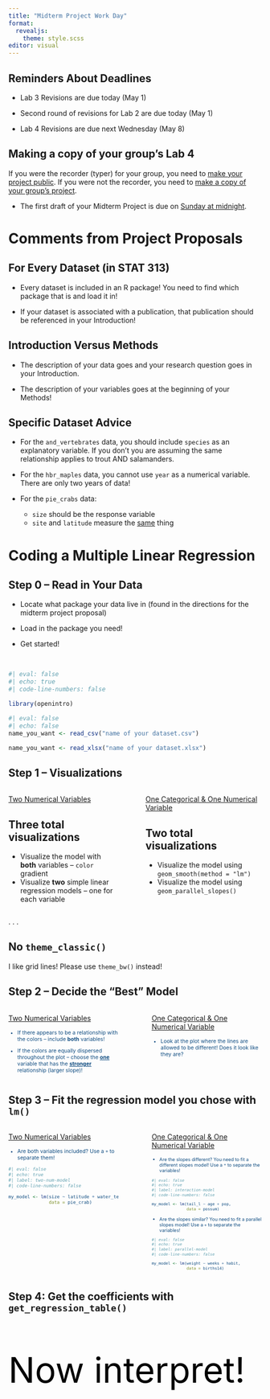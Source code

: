 ```yaml
---
title: "Midterm Project Work Day"
format: 
  revealjs:
    theme: style.scss
editor: visual
---
```


## Reminders About Deadlines

-   Lab 3 Revisions are due today (May 1)

-   Second round of revisions for Lab 2 are due today (May 1)

-   Lab 4 Revisions are due next Wednesday (May 8)

::: callout-caution
# Making a copy of your group's Lab 4

If you were the recorder (typer) for your group, you need to [make your project public](https://atheobold.github.io/stat-313-website/slides/week4-day2.html#copying-the-lab-last-weeks-recorder). If you were not the recorder, you need to [make a copy of your group's project](https://atheobold.github.io/stat-313-website/slides/week4-day2.html#copying-the-lab-everyone-else).
:::

-   The first draft of your Midterm Project is due on [Sunday at midnight]{.underline}.

# Comments from Project Proposals

## For Every Dataset (in STAT 313)

-   [Every]{.underine} dataset is included in an R package! You need to find which package that is and load it in!

-   If your dataset is associated with a publication, that publication should be referenced in your Introduction!

## Introduction Versus Methods

-   The description of your data goes and your research question goes in your Introduction.

-   The description of your variables goes at the beginning of your Methods!

## Specific Dataset Advice

-   For the `and_vertebrates` data, you should include `species` as an explanatory variable. If you don't you are assuming the same relationship applies to trout AND salamanders.

-   For the `hbr_maples` data, you cannot use `year` as a numerical variable. There are only two years of data!

-   For the `pie_crabs` data:

    -   `size` should be the response variable
    -   `site` and `latitude` measure the [same]{.underline} thing

# Coding a Multiple Linear Regression

##  Step 0 -- Read in Your Data

-   Locate what package your data live in (found in the directions for the midterm project proposal)

-   Load in the package you need!

-   Get started!

<!-- ::: columns -->
<!-- ::: {.column width="47%"} -->
<!-- STAT 313 -->

<!-- ::: small -->
<!-- -   Locate what package your data live in (found in the directions for the midterm project proposal) -->

<!-- -   Load in the package you need! -->

<!-- -   Get started! -->
<!-- ::: -->
<!-- ::: -->

<!-- ::: {.column width="3%"} -->
<!-- ::: -->

<!-- ::: {.column width="50%"} -->
<!-- STAT 513 -->

<!-- ::: small -->
<!-- -   Upload your formatted dataset to your Midterm Project on Posit Cloud -->
<!-- -   Write the following code to load in your dataset: -->
<!-- ::: -->
<!-- ::: -->
<!-- ::: -->

</br>

```r
#| eval: false
#| echo: true
#| code-line-numbers: false

library(openintro)
```

```r
#| eval: false
#| echo: false
name_you_want <- read_csv("name of your dataset.csv")

name_you_want <- read_xlsx("name of your dataset.xlsx")
```

##  Step 1 -- Visualizations

::: columns
::: {.column width="47%"}
[Two Numerical Variables]{.underline}

::: callout-tip
# Three total visualizations
:::

::: small
-   Visualize the model with **both** variables -- `color` gradient
-   Visualize **two** simple linear regression models -- one for each variable
:::
:::

::: {.column width="3%"}
:::

::: {.column width="50%"}
[One Categorical & One Numerical Variable]{.underline}

::: callout-tip
# Two total visualizations
:::

::: small
-   Visualize the model using `geom_smooth(method = "lm")`
-   Visualize the model using `geom_parallel_slopes()`
:::
:::
:::

. . .

::: callout-warning
# No `theme_classic()`

I like grid lines! Please use `theme_bw()` instead!
:::

##  Step 2 -- Decide the "Best" Model

::: columns
::: {.column width="45%"}
[Two Numerical Variables]{.underline}

::: {style="color: #0F4C81; font-size: 0.75em"}
-   If there appears to be a relationship with the colors -- include **both** variables!

-   If the colors are equally dispersed throughout the plot -- choose the [**one**]{.underline} variable that has the [**stronger**]{.underline} relationship (larger slope)!
:::
:::

::: {.column width="5%"}
:::

::: {.column width="45%"}
[One Categorical & One Numerical Variable]{.underline}

::: {style="color: #0F4C81; font-size: 0.75em"}
-   Look at the plot where the lines are allowed to be different! Does it look like they are?
:::
:::
:::

##  Step 3 -- Fit the regression model you chose with `lm()`

::: columns
::: {.column width="45%"}
[Two Numerical Variables]{.underline}

::: {style="color: #0F4C81; font-size: 0.75em"}
-   Are both variables included? Use a `+` to separate them!

:::{.small}
```r
#| eval: false
#| echo: true
#| label: two-num-model
#| code-line-numbers: false

my_model <- lm(size ~ latitude + water_temp, 
               data = pie_crab)
```
:::

:::
:::

::: {.column width="5%"}
:::

::: {.column width="45%"}
[One Categorical & One Numerical Variable]{.underline}

::: {style="color: #0F4C81; font-size: 0.65em"}
-   Are the slopes different? You need to fit a different slopes model! Use a `*` to separate the variables!

:::{.small}
```r
#| eval: false
#| echo: true
#| label: interaction-model
#| code-line-numbers: false

my_model <- lm(tail_l ~ age + pop, 
               data = possum)
```
:::

-   Are the slopes similar? You need to fit a parallel slopes model! Use a `+` to separate the variables!

:::{.small}
```r
#| eval: false
#| echo: true
#| label: parallel-model
#| code-line-numbers: false

my_model <- lm(weight ~ weeks + habit, 
               data = births14)
```
:::
:::
:::
:::

## Step 4: Get the coefficients with `get_regression_table()`

##  {background-color="#D4D4D4"}

::: {style="font-size: 5em; color: #000000;"}
Now interpret!
:::
